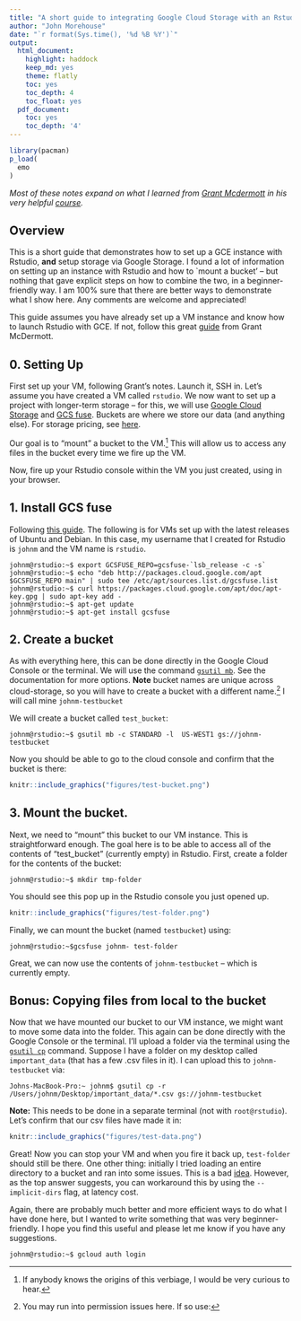 ```yaml
---
title: "A short guide to integrating Google Cloud Storage with an Rstudio instance on GCE"
author: "John Morehouse"
date: "`r format(Sys.time(), '%d %B %Y')`"
output:
  html_document:
    highlight: haddock
    keep_md: yes
    theme: flatly
    toc: yes
    toc_depth: 4
    toc_float: yes
  pdf_document:
    toc: yes
    toc_depth: '4'
---
```


```R
library(pacman)
p_load(
  emo
)
```

*Most of these notes expand on what I learned from [Grant Mcdermott](http://grantmcdermott.com/) in his very helpful [course](https://github.com/uo-ec607-2019winter/lectures).*

## Overview


This is a short guide that demonstrates how to set up a GCE instance with Rstudio, __and__ setup storage via Google Storage. I found a lot of information on setting up an instance with Rstudio and how to `mount a bucket' -- but nothing that gave explicit steps on how to combine the two, in a beginner-friendly way. I am 100% sure that there are better ways to demonstrate what I show here. Any comments are welcome and appreciated!

This guide assumes you have already set up a VM instance and know how to launch Rstudio with GCE. If not, follow this great [guide](https://raw.githack.com/uo-ec607/lectures/master/14-gce/14-gce.html#requirements) from Grant McDermott. 

## 0. __Setting Up__

First set up your VM, following Grant's notes. Launch it, SSH in. Let's assume you have created a VM called `rstudio`. We now want to set up a project with longer-term storage -- for this, we will use [Google Cloud Storage](https://cloud.google.com/storage) and [GCS fuse](https://cloud.google.com/storage/docs/gcs-fuse). Buckets are where we store our data (and anything else). For storage pricing, see [here](https://cloud.google.com/storage/pricing).

Our goal is to "mount" a bucket to the VM.[^1] This will allow us to access any files in the bucket every time we fire up the VM.


Now, fire up your Rstudio console within the VM you just created, using <external-ip:8787> in your browser. 


## 1. __Install GCS fuse__  

Following [this guide](apt-get install gcsfuse). The following is for VMs set up with the latest releases of Ubuntu and Debian. In this case, my username that I created for Rstudio is `johnm` and the VM name is `rstudio`. 


```
johnm@rstudio:~$ export GCSFUSE_REPO=gcsfuse-`lsb_release -c -s`
johnm@rstudio:~$ echo "deb http://packages.cloud.google.com/apt $GCSFUSE_REPO main" | sudo tee /etc/apt/sources.list.d/gcsfuse.list
johnm@rstudio:~$ curl https://packages.cloud.google.com/apt/doc/apt-key.gpg | sudo apt-key add -
johnm@rstudio:~$ apt-get update
johnm@rstudio:~$ apt-get install gcsfuse
```

## 2. __Create a bucket__

As with everything here, this can be done directly in the Google Cloud Console or the terminal. We will use the command [`gsutil mb`](https://cloud.google.com/storage/docs/creating-buckets). See the documentation for more options. __Note__ bucket names are unique across cloud-storage, so you will have to create a bucket with a different name.[^2] I will call mine `johnm-testbucket`

We will create a bucket called `test_bucket`:  

```
johnm@rstudio:~$ gsutil mb -c STANDARD -l  US-WEST1 gs://johnm-testbucket
```


Now you should be able to go to the cloud console and confirm that the bucket is there:


```R
knitr::include_graphics("figures/test-bucket.png")
```

## 3. __Mount the bucket.__ 

Next, we need to "mount" this bucket to our VM instance. This is straightforward enough. The goal here is to be able to access all of the contents of "test_bucket" (currently empty) in Rstudio. First, create a folder for the contents of the bucket:

```
johnm@rstudio:~$ mkdir tmp-folder
```

You should see this pop up in the Rstudio console you just opened up.


```R
knitr::include_graphics("figures/test-folder.png")
```

Finally, we can mount the bucket (named `testbucket`) using: 

```
johnm@rstudio:~$gcsfuse johnm- test-folder
```


Great, we can now use the contents of `johnm-testbucket` -- which is currently empty. 




## Bonus: Copying files from local to the bucket


Now that we have mounted our bucket to our VM instance, we might want to move some data into the folder. This again can be done directly with the Google Console or the terminal. I'll upload a folder via the terminal using the [`gsutil cp`](https://cloud.google.com/storage/docs/uploading-objects) command. Suppose I have a folder on my desktop called `important_data` (that has a few .csv files in it). I can upload this to `johnm-testbucket` via:

```
Johns-MacBook-Pro:~ johnm$ gsutil cp -r /Users/johnm/Desktop/important_data/*.csv gs://johnm-testbucket
```

__Note:__ This needs to be done in a separate terminal (not with `root@rstudio`). Let's confirm that our csv files have made it in:

```R
knitr::include_graphics("figures/test-data.png")
```


Great! Now you can stop your VM and when you fire it back up, `test-folder` should still be there. One other thing: initially I tried loading an entire directory to a bucket and ran into some issues. This is a bad [idea](https://stackoverflow.com/questions/38311036/folders-not-showing-up-in-bucket-storage). However, as the top answer suggests, you can workaround this by using the `--implicit-dirs` flag, at latency cost. 




Again, there are probably much better and more efficient ways to do what I have done here, but I wanted to write something that was very beginner-friendly. I hope you find this useful and please let me know if you have any suggestions. 






 [^1]: If anybody knows the origins of this verbiage, I would be very curious to hear.
 
 [^2]: You may run into permission issues here. If so use:
 
 ```
johnm@rstudio:~$ gcloud auth login
```
